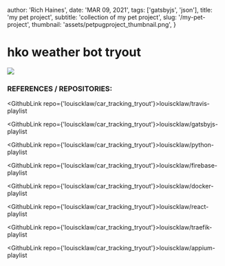 
  author: 'Rich Haines',
  date: 'MAR 09, 2021',
  tags: ['gatsbyjs', 'json'],
  title: 'my pet project',
  subtitle: 'collection of my pet project',
  slug: '/my-pet-project',
  thumbnail: 'assets/petpugproject_thumbnail.png',
}

# hko weather bot tryout

![](/assets/petpugproject_thumbnail.png)

### REFERENCES / REPOSITORIES:

<GithubLink repo={'louiscklaw/car_tracking_tryout'}>louiscklaw/travis-playlist</GithubLink>

<GithubLink repo={'louiscklaw/car_tracking_tryout'}>louiscklaw/gatsbyjs-playlist</GithubLink>

<GithubLink repo={'louiscklaw/car_tracking_tryout'}>louiscklaw/python-playlist</GithubLink>

<GithubLink repo={'louiscklaw/car_tracking_tryout'}>louiscklaw/firebase-playlist</GithubLink>

<GithubLink repo={'louiscklaw/car_tracking_tryout'}>louiscklaw/docker-playlist</GithubLink>

<GithubLink repo={'louiscklaw/car_tracking_tryout'}>louiscklaw/react-playlist</GithubLink>

<GithubLink repo={'louiscklaw/car_tracking_tryout'}>louiscklaw/traefik-playlist</GithubLink>

<GithubLink repo={'louiscklaw/car_tracking_tryout'}>louiscklaw/appium-playlist</GithubLink>

